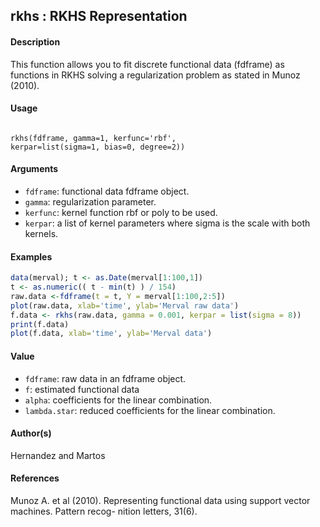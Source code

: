 ## rkhs : RKHS Representation

#### Description 

This function allows you to fit discrete functional data (fdframe) as functions in RKHS solving a regularization problem as stated in Munoz (2010).

#### Usage

<pre><code>
rkhs(fdframe, gamma=1, kerfunc='rbf',
kerpar=list(sigma=1, bias=0, degree=2))
</code></pre>

#### Arguments 

* ``fdframe``: functional data fdframe object.
* ``gamma``: regularization parameter.
* ``kerfunc``: kernel function rbf or poly to be used.
* ``kerpar``: a list of kernel parameters where sigma is the scale with both kernels.

#### Examples 

```r
data(merval); t <- as.Date(merval[1:100,1])
t <- as.numeric(( t - min(t) ) / 154)
raw.data <-fdframe(t = t, Y = merval[1:100,2:5])
plot(raw.data, xlab='time', ylab='Merval raw data')
f.data <- rkhs(raw.data, gamma = 0.001, kerpar = list(sigma = 8))
print(f.data)
plot(f.data, xlab='time', ylab='Merval data')
```

#### Value

* ``fdframe``: raw data in an fdframe object.
* ``f``: estimated functional data
* ``alpha``: coefficients for the linear combination.
* ``lambda.star``: reduced coefficients for the linear combination.

#### Author(s)
Hernandez and Martos

#### References
Munoz A. et al (2010). Representing functional data using support vector machines. Pattern recog-
nition letters, 31(6).

